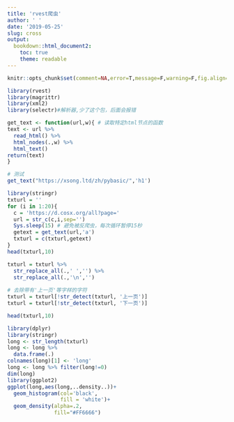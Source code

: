 ```yaml
---
title: 'rvest爬虫'
author: ' '
date: '2019-05-25'
slug: cross 
output:
  bookdown::html_document2:
    toc: true
    theme: readable
---
```



```r
knitr::opts_chunk$set(comment=NA,error=T,message=F,warning=F,fig.align='center',out.width='90%')
```


```r
library(rvest)
library(magrittr)
library(xml2)
library(selectr)#解析器,少了这个包，后面会报错

get_text <- function(url,w){ # 读取特定html节点的函数
text <- url %>%
  read_html() %>% 
  html_nodes(.,w) %>% 
  html_text()
return(text)
}

# 测试
get_text("https://xsong.ltd/zh/pybasic/",'h1')

```


```r
library(stringr)
txturl = ''
for (i in 1:20){
  c = 'https://d.cosx.org/all?page='
  url = str_c(c,i,sep='')
  Sys.sleep(15) # 避免被反爬虫，每次循环暂停15秒
  getext = get_text(url,'a')
  txturl = c(txturl,getext)
}
head(txturl,10)
```


```r
txturl = txturl %>% 
  str_replace_all(.,' ','') %>% 
  str_replace_all(.,'\n','')
  
# 去除带有'上一页'等字样的字符
txturl = txturl[!str_detect(txturl, '上一页')]
txturl = txturl[!str_detect(txturl, '下一页')] 

head(txturl,10)
```

```r
library(dplyr)
library(stringr)
long <- str_length(txturl)
long <- long %>% 
  data.frame(.)
colnames(long)[1] <- 'long'
long <- long %>% filter(long!=0)
dim(long)
library(ggplot2)
ggplot(long,aes(long,..density..))+
  geom_histogram(col='black',
                 fill = 'white')+
  geom_density(alpha=.2,
               fill="#FF6666") 
```

